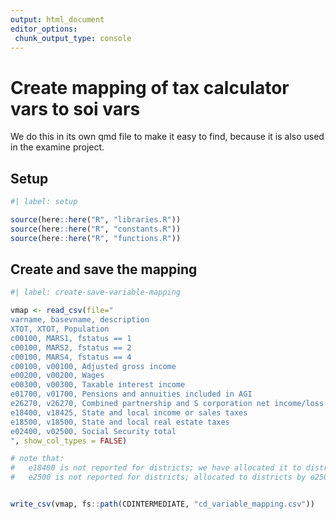 ```yaml
---
output: html_document
editor_options: 
 chunk_output_type: console
---
```


# Create mapping of tax calculator vars to soi vars

We do this in its own qmd file to make it easy to find, because it is also used in the examine project.

## Setup 
```r
#| label: setup

source(here::here("R", "libraries.R"))
source(here::here("R", "constants.R"))
source(here::here("R", "functions.R"))

```

## Create and save the mapping

```r
#| label: create-save-variable-mapping

vmap <- read_csv(file="
varname, basevname, description
XTOT, XTOT, Population
c00100, MARS1, fstatus == 1
c00100, MARS2, fstatus == 2
c00100, MARS4, fstatus == 4
c00100, v00100, Adjusted gross income
e00200, v00200, Wages
e00300, v00300, Taxable interest income
e01700, v01700, Pensions and annuities included in AGI
e26270, v26270, Combined partnership and S corporation net income/loss
e18400, v18425, State and local income or sales taxes
e18500, v18500, State and local real estate taxes
e02400, v02500, Social Security total
", show_col_types = FALSE)

# note that:
#   e18400 is not reported for districts; we have allocated it to districts by S&L income taxes
#   e2500 is not reported for districts; allocated to districts by e2500 taxable Social Security


write_csv(vmap, fs::path(CDINTERMEDIATE, "cd_variable_mapping.csv"))

```

